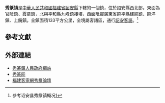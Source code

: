 {{中国乡级行政区|35/06/24/108/000}}
'''秀篆镇'''是[[中華人民共和國|中華人民共和國]][[福建省|福建省]][[詔安縣|詔安縣]]下轄的一個鎮，位於詔安縣西北部，東面為官陂鎮、霞葛鎮，北與平和縣九峰鎮接壤，西面毗鄰廣東省饒平縣建饒鎮、饒洋鎮、上饒鎮。全鎮面積133平方公里，全境屬客語區，通行[[詔安客語|詔安客語]]。<ref>參考诏安县秀篆镇概况[http://www.zaxz.gov.cn/typenews.asp?id=95]{{dead link|date=2018年4月 |bot=InternetArchiveBot |fix-attempted=yes }}</ref>

==參考文獻==
{{reflist}}

==外部連結==
*[https://web.archive.org/web/20080820052553/http://www.zaxz.gov.cn/ 秀篆鎮人民政府網站]
*[http://www.za0596.com/ 秀篆网] {{Wayback|url=http://www.za0596.com/ |date=20190213064955 }}
*[http://www.kejiale.cn/forum-40-1.html 福建客家網秀篆論壇]

{{PRC admin/navcat|35/06/24/108/000}}
